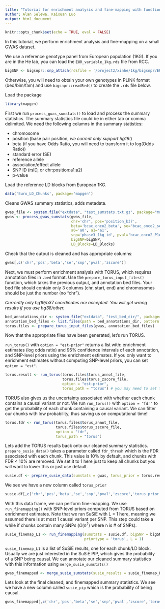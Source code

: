 ```yaml
---
title: "Tutorial for enrichment analysis and fine-mapping with functional priors"
author: Alan Selewa, Kaixuan Luo
output: html_document
---
```


```r
knitr::opts_chunk$set(echo = TRUE, eval = FALSE)
```

In this tutorial, we perform enrichment analysis and fine-mapping on a small GWAS dataset.

We use a reference genotype panel from European population (1KG). If you are in the He lab, 
you can load the `EUR_variable_1kg.rds` file from RCC. 

```r
bigSNP <- bigsnpr::snp_attach(rdsfile = '/project2/xinhe/1kg/bigsnpr/EUR_variable_1kg.rds')
```

Otherwise, you will need to obtain your own genotypes in PLINK format (bed/bim/fam) 
and use `bigsnpr::readBed()` to create the `.rds` file below.

Load the package
```r
library(mapgen)
```

First we run `process_gwas_sumstats()` to load and process the summary statistics.
The summary statistics file could be in either tab or comma delimited.
We need the following columns in the summary statistics:  

* chromosome
* position (base pair position, *we current only support hg19!*)  
* beta (if you have Odds Ratio, you will need to transform it to log(Odds Ratio))  
* standard error (SE)  
* reference allele
* association/effect allele
* SNP ID (rsID, or chr:position:a1:a2)  
* p-value

Load the reference LD blocks from European 1KG. 
```r
data('Euro_LD_Chunks', package='mapgen')
```

Cleans GWAS summary statistics, adds metadata.
```r
gwas_file <- system.file("extdata", "test_sumstats.txt.gz", package="mapgen")
gwas <- process_gwas_sumstats(gwas_file, 
                              chr='chr', pos='position_b37', 
                              beta='bcac_onco2_beta', se='bcac_onco2_se',
                              a0='a0', a1='a1', 
                              snp='phase3_1kg_id', pval='bcac_onco2_P1df_Wald',
                              bigSNP=bigSNP,
                              LD_Blocks=LD_Blocks)
```

Check that the output is cleaned and has appropriate columns:
```r
gwas[,c('chr','pos','beta','se','snp','pval','zscore')]
```


Next, we must perform enrichment analysis with TORUS, 
which requires annotation files in `.bed` format. 
Use the `prepare_torus_input_files()` function, which takes the previous output, 
and annotation bed files. 
Your bed file should contain only 3 columns (chr, start, end) and 
chromosomes should be just the number (no "chr"). 

*Currently only hg19/b37 coordinates are accepted. You will get wrong results if you use hg38/other.*

```r
bed_annotations_dir <- system.file("extdata", "test_bed_dir/", package="mapgen")
annotation_bed_files <- list.files(path = bed_annotations_dir, pattern = "*.bed", full.names = TRUE)
torus.files <- prepare_torus_input_files(gwas, annotation_bed_files)
```

Now that the appropriate files have been generated, let's run TORUS. 

`run_torus()` with `option = "est-prior"` returns a list with: 
enrichment estimates (log odds ratio) and 95% confidence intervals of each annotation, 
and SNP-level priors using the enrichment estimates.
If you only want to enrichment estimates without computing SNP-level priors, 
you can set `option = "est"`.
```r
torus.result <- run_torus(torus.files$torus_annot_file, 
                          torus.files$torus_zscore_file,
                          option = "est-prior",
                          torus_path = "torus") # you may need to set the installed path to 'torus' executable.
```

TORUS also gives us the uncertainty associated with whether each chunk contains a causal variant or not. 
We run `run_torus()` with `option = "fdr"` to get the probability of each chunk containing a causal variant. 
We can filter our chunks with low probability, thus saving us on computational time!
```r
torus.fdr <- run_torus(torus.files$torus_annot_file, 
                       torus.files$torus_zscore_file,
                       option = "fdr",
                       torus_path = "torus")
```

Lets add the TORUS results back onto our cleaned summary statistics. 
`prepare_susie_data()` takes a parameter called `fdr_thresh` which is the FDR associated with each chunk. 
This value is 10% by default, and chunks with FDR < 10% are removed. 
We set it to 1 here just to keep all chunks but you will want to lower this or just use default.

```r
susie.df <- prepare_susie_data(sumstats = gwas, torus_prior = torus.result$snp_prior, torus_fdr = torus.fdr, fdr_thresh = 1)
```

We see we have a new column called `torus_prior` 

```r
susie.df[,c('chr','pos','beta','se','snp','pval','zscore','torus_prior')]
```

With this data frame, we can perform fine-mapping. 
We use `run_finemapping()` with SNP-level priors computed from TORUS based on enrichment estimates.
Note that we ran SuSiE with L = 1 here, meaning we assumed there is at most 1 causal variant per SNP. 
This step could take a while if chunks contain many SNPs ($O(n^2)$ where n is # of SNPs). 

```r
susie_finemap_L1 <- run_finemapping(sumstats = susie.df, bigSNP = bigSNP, 
                                    priortype = 'torus', L = 1)
```

`susie_finemap_L1` is a list of SuSiE results, one for each chunk/LD block. 
Usually we are just interested in the SuSiE PIP, 
which gives the probability of a SNP being causal. 
We can annotate our cleaned summary statistics with this information using `merge_susie_sumstats()`

```r
gwas_finemapped <- merge_susie_sumstats(susie_results = susie_finemap_L1, sumstats = susie.df)
```

Lets look at the final cleaned, and finemapped summary statistics. 
We see we have a new column called `susie_pip` which is the probability of being causal. 

```r
gwas_finemapped[,c('chr','pos','beta','se','snp','pval','zscore','torus_prior','susie_pip')]
```

